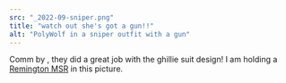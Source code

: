 ```yaml
---
src: "_2022-09-sniper.png"
title: "watch out she's got a gun!!"
alt: "PolyWolf in a sniper outfit with a gun"
---
```


Comm by <TwitterLink username="19Vodnik" />, they did a great job with the ghillie suit design! I am holding a <a href="https://en.wikipedia.org/wiki/Remington_MSR">Remington MSR</a> in this picture.
